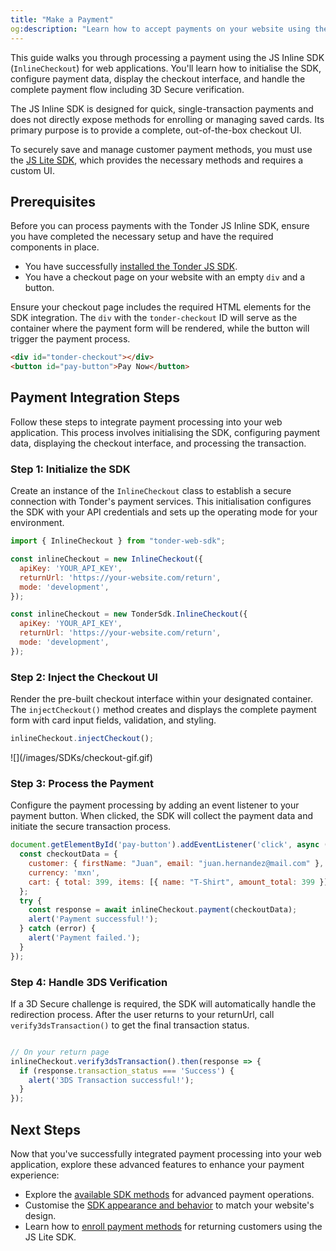 ```yaml
---
title: "Make a Payment"
og:description: "Learn how to accept payments on your website using the Tonder JS Inline SDK."
---
```


This guide walks you through processing a payment using the JS Inline SDK (`InlineCheckout`) for web applications. You'll learn how to initialise the SDK, configure payment data, display the checkout interface, and handle the complete payment flow including 3D Secure verification.

<Note>
The JS Inline SDK is designed for quick, single-transaction payments and does not directly expose methods for enrolling or managing saved cards. Its primary purpose is to provide a complete, out-of-the-box checkout UI.

To securely save and manage customer payment methods, you must use the [JS Lite SDK](/sdk-integration/web/js-lite/enroll-payment-method), which provides the necessary methods and requires a custom UI.
</Note>

## Prerequisites

Before you can process payments with the Tonder JS Inline SDK, ensure you have completed the necessary setup and have the required components in place.

- You have successfully [installed the Tonder JS SDK](/sdk-integration/web/js-inline/installation).
- You have a checkout page on your website with an empty `div` and a button.

Ensure your checkout page includes the required HTML elements for the SDK integration. The `div` with the `tonder-checkout` ID will serve as the container where the payment form will be rendered, while the button will trigger the payment process.

```html
<div id="tonder-checkout"></div>
<button id="pay-button">Pay Now</button>
```

## Payment Integration Steps

Follow these steps to integrate payment processing into your web application. This process involves initialising the SDK, configuring payment data, displaying the checkout interface, and processing the transaction.

### Step 1: Initialize the SDK

Create an instance of the `InlineCheckout` class to establish a secure connection with Tonder's payment services. This initialisation configures the SDK with your API credentials and sets up the operating mode for your environment.

<CodeGroup>

```javascript NPM Package Option
import { InlineCheckout } from "tonder-web-sdk";

const inlineCheckout = new InlineCheckout({
  apiKey: 'YOUR_API_KEY',
  returnUrl: 'https://your-website.com/return',
  mode: 'development',
});
```

```javascript Script Tag Option
const inlineCheckout = new TonderSdk.InlineCheckout({
  apiKey: 'YOUR_API_KEY',
  returnUrl: 'https://your-website.com/return',
  mode: 'development',
});
```

</CodeGroup>

### Step 2: Inject the Checkout UI

Render the pre-built checkout interface within your designated container. The `injectCheckout()` method creates and displays the complete payment form with card input fields, validation, and styling.

```javascript
inlineCheckout.injectCheckout();
```

<Frame>![](/images/SDKs/checkout-gif.gif)</Frame>

### Step 3: Process the Payment

Configure the payment processing by adding an event listener to your payment button. When clicked, the SDK will collect the payment data and initiate the secure transaction process.

```javascript
document.getElementById('pay-button').addEventListener('click', async () => {
  const checkoutData = {
    customer: { firstName: "Juan", email: "juan.hernandez@mail.com" },
    currency: 'mxn',
    cart: { total: 399, items: [{ name: "T-Shirt", amount_total: 399 }] }
  };
  try {
    const response = await inlineCheckout.payment(checkoutData);
    alert('Payment successful!');
  } catch (error) {
    alert('Payment failed.');
  }
});
```

### Step 4: Handle 3DS Verification

If a 3D Secure challenge is required, the SDK will automatically handle the redirection process. After the user returns to your returnUrl, call `verify3dsTransaction()` to get the final transaction status.

```javascript

// On your return page
inlineCheckout.verify3dsTransaction().then(response => {
  if (response.transaction_status === 'Success') {
    alert('3DS Transaction successful!');
  }
});
```

## Next Steps

Now that you've successfully integrated payment processing into your web application, explore these advanced features to enhance your payment experience:

- Explore the [available SDK methods](/sdk-integration/web/js-inline/methods) for advanced payment operations.
- Customise the [SDK appearance and behavior](/sdk-integration/web/js-inline/customization) to match your website's design.
- Learn how to [enroll payment methods](/sdk-integration/web/js-lite/enroll-payment-method) for returning customers using the JS Lite SDK.